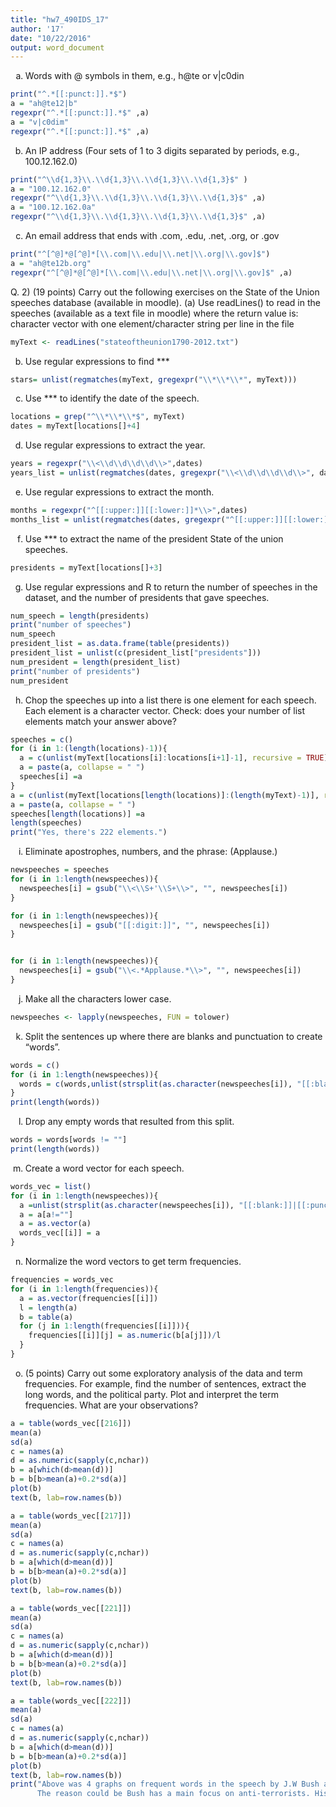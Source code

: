 ---
title: "hw7_490IDS_17"
author: '17'
date: "10/22/2016"
output: word_document
---

(a) Words with @ symbols in them, e.g., h@te or v|c0din
```{r}
print("^.*[[:punct:]].*$")
a = "ah@te12|b"
regexpr("^.*[[:punct:]].*$" ,a)
a = "v|c0dim"
regexpr("^.*[[:punct:]].*$" ,a)
```

(b) An IP address (Four sets of 1 to 3 digits separated by periods, e.g., 100.12.162.0)
```{r}
print("^\\d{1,3}\\.\\d{1,3}\\.\\d{1,3}\\.\\d{1,3}$" )
a = "100.12.162.0"
regexpr("^\\d{1,3}\\.\\d{1,3}\\.\\d{1,3}\\.\\d{1,3}$" ,a)
a = "100.12.162.0a"
regexpr("^\\d{1,3}\\.\\d{1,3}\\.\\d{1,3}\\.\\d{1,3}$" ,a)
```

(c) An email address that ends with .com, .edu, .net, .org, or .gov
```{r}
print("^[^@]*@[^@]*[\\.com|\\.edu|\\.net|\\.org|\\.gov]$")
a = "ah@te12b.org"
regexpr("^[^@]*@[^@]*[\\.com|\\.edu|\\.net|\\.org|\\.gov]$" ,a)
```

Q. 2) (19 points) Carry out the following exercises on the State of the Union
speeches database (available in moodle).
(a) Use readLines() to read in the speeches (available as a text file in
moodle) where the return value is: character vector with one element/character
string per line in the file
```{r}
myText <- readLines("stateoftheunion1790-2012.txt")
```

(b) Use regular expressions to find ***
```{r}
stars= unlist(regmatches(myText, gregexpr("\\*\\*\\*", myText)))
```


(c) Use *** to identify the date of the speech.
```{r}
locations = grep("^\\*\\*\\*$", myText)
dates = myText[locations[]+4]
```


(d) Use regular expressions to extract the year.
```{r}
years = regexpr("\\<\\d\\d\\d\\d\\>",dates)
years_list = unlist(regmatches(dates, gregexpr("\\<\\d\\d\\d\\d\\>", dates)))
```


(e) Use regular expressions to extract the month.
```{r}
months = regexpr("^[[:upper:]][[:lower:]]*\\>",dates)
months_list = unlist(regmatches(dates, gregexpr("^[[:upper:]][[:lower:]]*\\>", dates)))
```

(f) Use *** to extract the name of the president State of the union
speeches.
```{r}
presidents = myText[locations[]+3]
```


(g) Use regular expressions and R to return the number of speeches in
the dataset, and the number of presidents that gave speeches.
```{r}
num_speech = length(presidents)
print("number of speeches")
num_speech
president_list = as.data.frame(table(presidents))
president_list = unlist(c(president_list["presidents"]))
num_president = length(president_list)
print("number of presidents")
num_president
```

(h) Chop the speeches up into a list there is one element for each speech.
Each element is a character vector. Check: does your number of list
elements match your answer above?
```{r}
speeches = c()
for (i in 1:(length(locations)-1)){
  a = c(unlist(myText[locations[i]:locations[i+1]-1], recursive = TRUE))
  a = paste(a, collapse = " ")
  speeches[i] =a
}
a = c(unlist(myText[locations[length(locations)]:(length(myText)-1)], recursive = TRUE))
a = paste(a, collapse = " ")
speeches[length(locations)] =a
length(speeches)
print("Yes, there's 222 elements.")
```

(i) Eliminate apostrophes, numbers, and the phrase: (Applause.)

```{r}
newspeeches = speeches
for (i in 1:length(newspeeches)){
  newspeeches[i] = gsub("\\<\\S+'\\S+\\>", "", newspeeches[i])
}

for (i in 1:length(newspeeches)){
  newspeeches[i] = gsub("[[:digit:]]", "", newspeeches[i])
}


for (i in 1:length(newspeeches)){
  newspeeches[i] = gsub("\\<.*Applause.*\\>", "", newspeeches[i])
}
```

(j) Make all the characters lower case.
```{r}
newspeeches <- lapply(newspeeches, FUN = tolower)
```


(k) Split the sentences up where there are blanks and punctuation to
create "words".
```{r}

words = c()
for (i in 1:length(newspeeches)){
  words = c(words,unlist(strsplit(as.character(newspeeches[i]), "[[:blank:]]|[[:punct:]]",perl = TRUE,useBytes = TRUE)))
}
print(length(words))
```


(l) Drop any empty words that resulted from this split.
```{r}
words = words[words != ""]
print(length(words))
```

(m) Create a word vector for each speech.
```{r}
words_vec = list()
for (i in 1:length(newspeeches)){
  a =unlist(strsplit(as.character(newspeeches[i]), "[[:blank:]]|[[:punct:]]",perl = TRUE,useBytes = TRUE))
  a = a[a!=""]
  a = as.vector(a)
  words_vec[[i]] = a
}


```

(n) Normalize the word vectors to get term frequencies.
```{r}
frequencies = words_vec
for (i in 1:length(frequencies)){
  a = as.vector(frequencies[[i]])
  l = length(a)
  b = table(a)
  for (j in 1:length(frequencies[[i]])){
    frequencies[[i]][j] = as.numeric(b[a[j]])/l
  }
}
```

(o) (5 points) Carry out some exploratory analysis of the data and term
frequencies. For example, find the number of sentences, extract the
long words, and the political party. Plot and interpret the term
frequencies. What are your observations?
```{r}
a = table(words_vec[[216]])
mean(a)
sd(a)
c = names(a)
d = as.numeric(sapply(c,nchar))
b = a[which(d>mean(d))]
b = b[b>mean(a)+0.2*sd(a)]
plot(b)
text(b, lab=row.names(b))

a = table(words_vec[[217]])
mean(a)
sd(a)
c = names(a)
d = as.numeric(sapply(c,nchar))
b = a[which(d>mean(d))]
b = b[b>mean(a)+0.2*sd(a)]
plot(b)
text(b, lab=row.names(b))

a = table(words_vec[[221]])
mean(a)
sd(a)
c = names(a)
d = as.numeric(sapply(c,nchar))
b = a[which(d>mean(d))]
b = b[b>mean(a)+0.2*sd(a)]
plot(b)
text(b, lab=row.names(b))

a = table(words_vec[[222]])
mean(a)
sd(a)
c = names(a)
d = as.numeric(sapply(c,nchar))
b = a[which(d>mean(d))]
b = b[b>mean(a)+0.2*sd(a)]
plot(b)
text(b, lab=row.names(b))
print("Above was 4 graphs on frequent words in the speech by J.W Bush and Obama. I filtered only long words and the frequency has to be large. The first two are by Bush; the latter 2 are by Obama. Despite from America and American, we can easily tell that there's a difference in their focus. J.W Bush has been using military, security and terrorists frequently. Obama has been using education, business, innovation, technology and companies more frequently.
      The reason could be Bush has a main focus on anti-terrorists. History also proved that this stat is correct, Bush vote for the war and Obama against it. When Bush was in duty, 9/11 happened. When Obama was in duty, he had to deal with the consequences of financial crisis, so his main focus will be on business, thus the word business appears more.")




```

